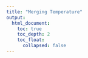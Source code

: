 ```yaml
---
title: "Merging Temperature"
output:
  html_document:
    toc: true
    toc_depth: 2
    toc_float:
      collapsed: false
---
```


<!--
image dir /images/merging_data/merging_temperature
-->
